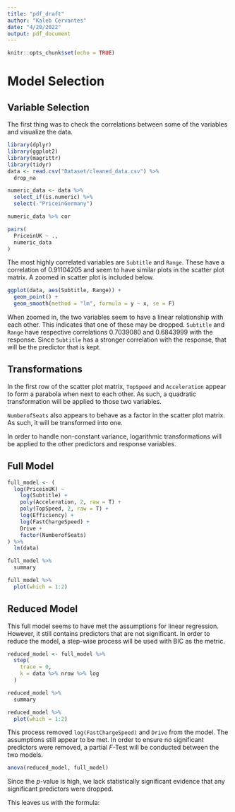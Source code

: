 ```yaml
---
title: "pdf_draft"
author: "Kaleb Cervantes"
date: "4/20/2022"
output: pdf_document
---
```


```r
knitr::opts_chunk$set(echo = TRUE)
```

# Model Selection
## Variable Selection
The first thing was to check the correlations between some of the variables and visualize the data.

```r
library(dplyr)
library(ggplot2)
library(magrittr)
library(tidyr)
data <- read.csv("Dataset/cleaned_data.csv") %>%
  drop_na

numeric_data <- data %>%
  select_if(is.numeric) %>%
  select(-"PriceinGermany")

numeric_data %>% cor

pairs(
  PriceinUK ~ .,
  numeric_data
)
```

The most highly correlated variables are `Subtitle` and `Range`. These have a correlation of 0.91104205 and seem to have similar plots in the scatter plot matrix. A zoomed in scatter plot is included below.

```r
ggplot(data, aes(Subtitle, Range)) +
  geom_point() +
  geom_smooth(method = "lm", formula = y ~ x, se = F)
```

When zoomed in, the two variables seem to have a linear relationship with each other. This indicates that one of these may be dropped. `Subtitle` and `Range` have respective correlations 0.7039080 and 0.6843999 with the response. Since `Subtitle` has a stronger correlation with the response, that will be the predictor that is kept.

## Transformations
In the first row of the scatter plot matrix, `TopSpeed` and `Acceleration` appear to form a parabola when next to each other. As such, a quadratic transformation will be applied to those two variables.

`NumberofSeats` also appears to behave as a factor in the scatter plot matrix. As such, it will be transformed into one.

In order to handle non-constant variance, logarithmic transformations will be applied to the other predictors and response variables.

## Full Model
```r
full_model <- (
  log(PriceinUK) ~
    log(Subtitle) +
    poly(Acceleration, 2, raw = T) +
    poly(TopSpeed, 2, raw = T) +
    log(Efficiency) +
    log(FastChargeSpeed) +
    Drive +
    factor(NumberofSeats)
) %>%
  lm(data)

full_model %>%
  summary

full_model %>%
  plot(which = 1:2)
```

## Reduced Model
This full model seems to have met the assumptions for linear regression. However, it still contains predictors that are not significant. In order to reduce the model, a step-wise process will be used with BIC as the metric.

```r
reduced_model <- full_model %>%
  step(
    trace = 0,
    k = data %>% nrow %>% log
  )

reduced_model %>%
  summary

reduced_model %>%
  plot(which = 1:2)
```

This process removed `log(FastChargeSpeed)` and `Drive` from the model. The assumptions still appear to be met. In order to ensure no significant predictors were removed, a partial $F$-Test will be conducted between the two models.

```r
anova(reduced_model, full_model)
```

Since the $p$-value is high, we lack statistically significant evidence that any significant predictors were dropped.

This leaves us with the formula:

\begin{align*}
\ln \texttt{PriceinUK} &= \beta_0 \\
&+ \beta_1 \ln \texttt{Subtitle} \\
&+ \beta_2 \texttt{Acceleration} + \beta_3 \texttt{Acceleration}^2 \\
&+ \beta_4 \texttt{TopSpeed} + \beta_5 \texttt{TopSpeed}^2 \\
&+ \beta_6 \ln \texttt{Efficiency} \\
&+ \beta_7 \left( \texttt{NumberofSeats} == 5 \right) + \beta_8 \left( \texttt{NumberofSeats} == 7 \right) \\
&+ \epsilon
\end{align*}